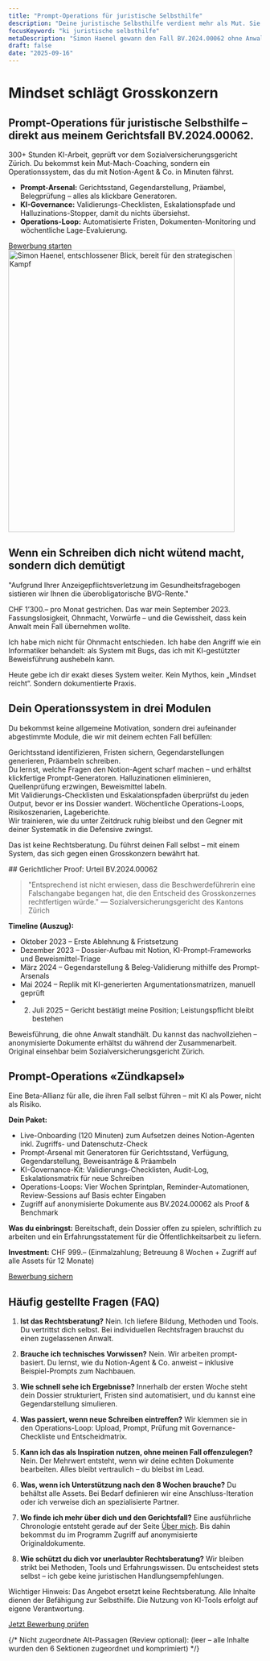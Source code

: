 ```yaml
---
title: "Prompt-Operations für juristische Selbsthilfe"
description: "Deine juristische Selbsthilfe verdient mehr als Mut. Sie braucht ein KI-gestütztes Operationssystem, das vor Gericht standhält."
focusKeyword: "ki juristische selbsthilfe"
metaDescription: "Simon Haenel gewann den Fall BV.2024.00062 ohne Anwalt. Mit seinen Prompt-Operations kombinierst du KI, Proof und Prozess, um dein Dossier selbst zu führen."
draft: false
date: "2025-09-16"
---
```


<SectionWrapper variant="hero">
<div>
  <h1>Mindset schlägt Grosskonzern</h1>
  <h2>Prompt-Operations für juristische Selbsthilfe – direkt aus meinem Gerichtsfall BV.2024.00062.</h2>
  <p class="mt-6 text-lg text-muted">300+ Stunden KI-Arbeit, geprüft vor dem Sozialversicherungsgericht Zürich. Du bekommst kein Mut-Mach-Coaching, sondern ein Operationssystem, das du mit Notion-Agent & Co. in Minuten fährst.</p>
  <ul class="mt-6 space-y-2 text-base">
    <li><strong>Prompt-Arsenal:</strong> Gerichtsstand, Gegendarstellung, Präambel, Belegprüfung – alles als klickbare Generatoren.</li>
    <li><strong>KI-Governance:</strong> Validierungs-Checklisten, Eskalationspfade und Halluzinations-Stopper, damit du nichts übersiehst.</li>
    <li><strong>Operations-Loop:</strong> Automatisierte Fristen, Dokumenten-Monitoring und wöchentliche Lage-Evaluierung.</li>
  </ul>
  <a href="/bewerbung" class="btn-primary mt-8 inline-flex">Bewerbung starten</a>
</div>
<div>
  <img 
    src="/assets/images/startseite-index/simon_haenel_entschlossen.webp" 
    alt="Simon Haenel, entschlossener Blick, bereit für den strategischen Kampf" 
    width="450" 
    height="560" 
    decoding="async" 
    fetchpriority="high"
    class="img-frame"
  />
</div>
</SectionWrapper>

<SectionWrapper variant="content">

## Wenn ein Schreiben dich nicht wütend macht, sondern dich demütigt

"Aufgrund Ihrer Anzeigepflichtsverletzung im Gesundheitsfragebogen sistieren wir Ihnen die überobligatorische BVG-Rente."

CHF&nbsp;1’300.– pro Monat gestrichen. Das war mein September 2023.
Fassungslosigkeit, Ohnmacht, Vorwürfe – und die Gewissheit, dass kein Anwalt mein Fall übernehmen wollte.

Ich habe mich nicht für Ohnmacht entschieden. Ich habe den Angriff wie ein Informatiker behandelt: als System mit Bugs, das ich mit KI-gestützter Beweisführung aushebeln kann.

Heute gebe ich dir exakt dieses System weiter. Kein Mythos, kein „Mindset reicht“. Sondern dokumentierte Praxis.

</SectionWrapper>

<SectionWrapper variant="story">

## Dein Operationssystem in drei Modulen

Du bekommst keine allgemeine Motivation, sondern drei aufeinander abgestimmte Module, die wir mit deinem echten Fall befüllen:

<div class="grid grid-cols-1 md:grid-cols-3 gap-8">
  <Card title="Modul A – Prompt-Arsenal">
  Gerichtsstand identifizieren, Fristen sichern, Gegendarstellungen generieren, Präambeln schreiben.<br />
  Du lernst, welche Fragen den Notion-Agent scharf machen – und erhältst klickfertige Prompt-Generatoren.
  </Card>
  <Card title="Modul B – KI-Governance">
  Halluzinationen eliminieren, Quellenprüfung erzwingen, Beweismittel labeln.<br />
  Mit Validierungs-Checklisten und Eskalationspfaden überprüfst du jeden Output, bevor er ins Dossier wandert.
  </Card>
  <Card title="Modul C – Strategische Resilienz">
  Wöchentliche Operations-Loops, Risikoszenarien, Lageberichte.<br />
  Wir trainieren, wie du unter Zeitdruck ruhig bleibst und den Gegner mit deiner Systematik in die Defensive zwingst.
  </Card>
</div>

Das ist keine Rechtsberatung. Du führst deinen Fall selbst – mit einem System, das sich gegen einen Grosskonzern bewährt hat.

</SectionWrapper>
<SectionWrapper variant="proof">
## Gerichtlicher Proof: Urteil BV.2024.00062

> "Entsprechend ist nicht erwiesen, dass die Beschwerdeführerin eine Falschangabe begangen hat, die den Entscheid des Grosskonzernes rechtfertigen würde." — Sozialversicherungsgericht des Kantons Zürich

**Timeline (Auszug):**

- Oktober 2023 – Erste Ablehnung & Fristsetzung
- Dezember 2023 – Dossier-Aufbau mit Notion, KI-Prompt-Frameworks und Beweismittel-Triage
- März 2024 – Gegendarstellung & Beleg-Validierung mithilfe des Prompt-Arsenals
- Mai 2024 – Replik mit KI-generierten Argumentationsmatrizen, manuell geprüft
- 2. Juli 2025 – Gericht bestätigt meine Position; Leistungspflicht bleibt bestehen

Beweisführung, die ohne Anwalt standhält. Du kannst das nachvollziehen – anonymisierte Dokumente erhältst du während der Zusammenarbeit. Original einsehbar beim Sozialversicherungsgericht Zürich.

</SectionWrapper>

<SectionWrapper variant="accent">

## Prompt-Operations «Zündkapsel»

Eine Beta-Allianz für alle, die ihren Fall selbst führen – mit KI als Power, nicht als Risiko.

**Dein Paket:**

- Live-Onboarding (120 Minuten) zum Aufsetzen deines Notion-Agenten inkl. Zugriffs- und Datenschutz-Check
- Prompt-Arsenal mit Generatoren für Gerichtsstand, Verfügung, Gegendarstellung, Beweisanträge & Präambeln
- KI-Governance-Kit: Validierungs-Checklisten, Audit-Log, Eskalationsmatrix für neue Schreiben
- Operations-Loops: Vier Wochen Sprintplan, Reminder-Automationen, Review-Sessions auf Basis echter Eingaben
- Zugriff auf anonymisierte Dokumente aus BV.2024.00062 als Proof & Benchmark

**Was du einbringst:** Bereitschaft, dein Dossier offen zu spielen, schriftlich zu arbeiten und ein Erfahrungsstatement für die Öffentlichkeitsarbeit zu liefern.

**Investment:** CHF&nbsp;999.– (Einmalzahlung; Betreuung 8 Wochen + Zugriff auf alle Assets für 12 Monate)

<a href="/bewerbung" class="btn-primary mt-6">Bewerbung sichern</a>

</SectionWrapper>

<SectionWrapper variant="content">

## Häufig gestellte Fragen (FAQ)

1. **Ist das Rechtsberatung?**
  Nein. Ich liefere Bildung, Methoden und Tools. Du vertrittst dich selbst. Bei individuellen Rechtsfragen brauchst du einen zugelassenen Anwalt.

2. **Brauche ich technisches Vorwissen?**
  Nein. Wir arbeiten prompt-basiert. Du lernst, wie du Notion-Agent & Co. anweist – inklusive Beispiel-Prompts zum Nachbauen.

3. **Wie schnell sehe ich Ergebnisse?**
  Innerhalb der ersten Woche steht dein Dossier strukturiert, Fristen sind automatisiert, und du kannst eine Gegendarstellung simulieren.

4. **Was passiert, wenn neue Schreiben eintreffen?**
  Wir klemmen sie in den Operations-Loop: Upload, Prompt, Prüfung mit Governance-Checkliste und Entscheidmatrix.

5. **Kann ich das als Inspiration nutzen, ohne meinen Fall offenzulegen?**
  Nein. Der Mehrwert entsteht, wenn wir deine echten Dokumente bearbeiten. Alles bleibt vertraulich – du bleibst im Lead.

6. **Was, wenn ich Unterstützung nach den 8 Wochen brauche?**
  Du behältst alle Assets. Bei Bedarf definieren wir eine Anschluss-Iteration oder ich verweise dich an spezialisierte Partner.

7. **Wo finde ich mehr über dich und den Gerichtsfall?**
  Eine ausführliche Chronologie entsteht gerade auf der Seite <a href="/ueber-mich">Über mich</a>. Bis dahin bekommst du im Programm Zugriff auf anonymisierte Originaldokumente.

8. **Wie schützt du dich vor unerlaubter Rechtsberatung?**
  Wir bleiben strikt bei Methoden, Tools und Erfahrungswissen. Du entscheidest stets selbst – ich gebe keine juristischen Handlungsempfehlungen.

<div class="mt-8 text-sm text-muted">
  Wichtiger Hinweis: Das Angebot ersetzt keine Rechtsberatung. Alle Inhalte dienen der Befähigung zur Selbsthilfe. Die Nutzung von KI-Tools erfolgt auf eigene Verantwortung.
</div>

<a href="/bewerbung" class="btn-primary mt-6">Jetzt Bewerbung prüfen</a>

</SectionWrapper>

{/* Nicht zugeordnete Alt-Passagen (Review optional):
  (leer – alle Inhalte wurden den 6 Sektionen zugeordnet und komprimiert)
*/}
